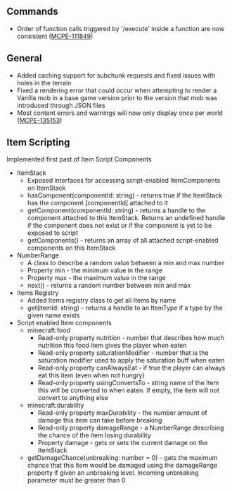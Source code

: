 



## **Commands**

-   Order of function calls triggered by '/execute' inside a function are now consistent ([MCPE-111849](https://bugs.mojang.com/browse/MCPE-111849))

## **General**

-   Added caching support for subchunk requests and fixed issues with holes in the terrain
-   Fixed a rendering error that could occur when attempting to render a Vanilla mob in a base game version prior to the version that mob was introduced through JSON files
-   Most content errors and warnings will now only display once per world ([MCPE-135153](https://bugs.mojang.com/browse/MCPE-135153))

## **Item Scripting**

Implemented first past of Item Script Components

-   ItemStack
    -   Exposed interfaces for accessing script-enabled ItemComponents on ItemStack
    -   hasComponent(componentId: string) - returns true if the ItemStack has the component \[componentId\] attached to it
    -   getComponent(componentId: string) - returns a handle to the component attached to this ItemStack. Returns an undefined handle if the component does not exist or if the component is yet to be exposed to script
    -   getComponents() - returns an array of all attached script-enabled components on this ItemStack
-   NumberRange
    -   A class to describe a random value between a min and max number
    -   Property min - the minimum value in the range
    -   Property max - the maximum value in the range
    -   next() - returns a random number between min and max
-   Items Registry
    -   Added Items registry class to get all Items by name
    -   get(itemId: string) - returns a handle to an ItemType if a type by the given name exists
-   Script enabled Item components
    -   minecraft:food
        -   Read-only property nutrition - number that describes how much nutrition this food item gives the player when eaten
        -   Read-only property saturationModifier - number that is the saturation modifier used to apply the saturation buff when eaten
        -   Read-only property canAlwaysEat - if true the player can always eat this item (even when not hungry)
        -   Read-only property usingConvertsTo - string name of the Item this will be converted to when eaten. If empty, the item will not convert to anything else
    -   minecraft:durability
        -   Read-only property maxDurability - the number amount of damage this item can take before breaking
        -   Read-only property damageRange - a NumberRange describing the chance of the item losing durability
        -   Property damage - gets or sets the current damage on the ItemStack
    -   getDamageChance(unbreaking: number = 0) - gets the maximum chance that this item would be damaged using the damageRange property if given an unbreaking level. Incoming unbreaking parameter must be greater than 0

